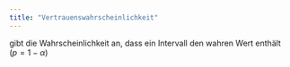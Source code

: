 ```yaml
---
title: "Vertrauenswahrscheinlichkeit"
---
```


gibt die Wahrscheinlichkeit an, dass ein Intervall den wahren Wert enthält ($p=1- \alpha$)


